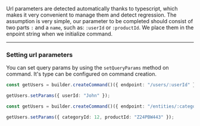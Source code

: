 Url parameters are detected automatically thanks to typescript, which makes it very convenient to manage them and detect
regression. The assumption is very simple, our parameter to be completed should consist of two parts `:` and a `name`,
such as: `:userId` or `:productId`. We place them in the enpoint string when we initialize command.

---

### Setting url parameters

You can set query params by using the `setQueryParams` method on command. It's type can be configured on command
creation.

```ts
const getUsers = builder.createCommand()({ endpoint: "/users/:userId" });

getUsers.setParams({ userId: "John" });
```

```ts
const getUsers = builder.createCommand()({ endpoint: "/entities/:categoryId/:productId" });

getUsers.setParams({ categoryId: 12, productId: "Z24PBW443" });
```
